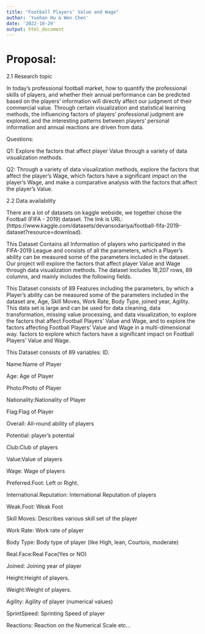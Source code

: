 ```yaml
---
title: "Football Players' Value and Wage"
author: 'Yuehan Hu & Wen Chen'
date: '2022-10-29'
output: html_document
---
```


# Proposal:

2.1 Research topic

In today's professional football market, how to quantify the professional skills of players, and whether their annual performance can be predicted based on the players' information will directly affect our judgment of their commercial value. Through certain visualization and statistical learning methods, the influencing factors of players' professional judgment are explored, and the interesting patterns between players' personal information and annual reactions are driven from data. 

Questions:

Q1: Explore the factors that affect player Value through a variety of data visualization methods.

Q2: Through a variety of data visualization methods, explore the factors that affect the player's Wage, which factors have a significant impact on the player's Wage, and make a comparative analysis with the factors that affect the player's Value.

2.2 Data availability

There are a lot of datasets on kaggle webside, we together chose the Football (FIFA - 2019) dataset. The link is 
URL: (https://www.kaggle.com/datasets/devansodariya/football-fifa-2019-dataset?resource=download).

This Dataset Contains all Information of players who participated in the
FIFA-2019 League and consists of all the parameters, which a Player's ability can be measured some of the parameters included in the dataset. Our project will explore the factors that affect player Value and Wage through data visualization methods. The dataset includes 18,207 rows, 89 columns, and mainly includes the following fields.

This Dataset consists of 89 Features including the parameters, by which a Player's ability can be measured some of the parameters included in the dataset are,
Age, Skill Moves, Work Rate, Body Type, joined year, Agility.
This data set is large and can be used for data cleaning, data transformation, missing value processing, and data visualization, to explore the factors that affect Football Players' Value and Wage, and to explore the factors affecting Football Players' Value and Wage in a multi-dimensional way. factors to explore which factors have a significant impact on Football Players' Value and Wage.

This Dataset consists of 89 variables:
ID.

Name:Name of Player

Age: Age of Player

Photo:Photo of Player

Nationality:Nationality of Player

Flag:Flag of Player

Overall: All-round ability of players

Potential: player's potential

Club:Club of players

Value:Value of players

Wage: Wage of players

Preferred.Foot: Left or Right.

International.Reputation: International Reputation of players

Weak.Foot: Weak Foot

Skill Moves: Describes various skill set of the player

Work Rate: Work rate of player

Body Type: Body type of player (like High, lean, Courtois, moderate)

Real.Face:Real Face(Yes or NO)

Joined: Joining year of player

Height:Height of players.

Weight:Weight of players.

Agility: Agility of player (numerical values)

SprintSpeed: Sprinting Speed of player

Reactions: Reaction on the Numerical Scale
etc...








